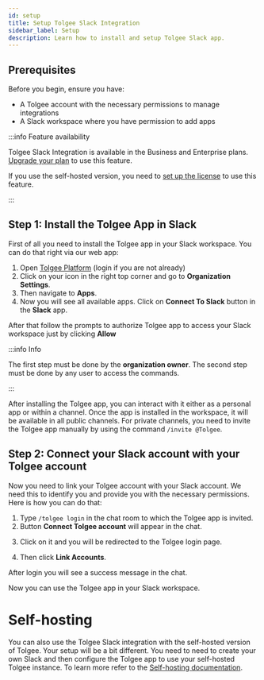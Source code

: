 ```yaml
---
id: setup
title: Setup Tolgee Slack Integration
sidebar_label: Setup
description: Learn how to install and setup Tolgee Slack app.
---
```



## Prerequisites

Before you begin, ensure you have:

- A Tolgee account with the necessary permissions to manage integrations
- A Slack workspace where you have permission to add apps

:::info Feature availability

Tolgee Slack Integration is available in the Business and Enterprise plans. [Upgrade your plan](/pricing) to use this feature.

If you use the self-hosted version, you need to [set up the license](/platform/self_hosting/licensing) to use this feature.

:::

## Step 1: Install the Tolgee App in Slack

First of all you need to install the Tolgee app in your Slack workspace. You can do that right via our web app:

1. Open [Tolgee Platform](https://app.tolgee.io/) (login if you are not already)
2. Click on your icon in the right top corner and go to **Organization Settings**.
3. Then navigate to **Apps**.
4. Now you will see all available apps. Click on **Connect To Slack** button in the **Slack** app.

<ScreenshotWrapper src="/img/docs/platform/slack_integration/install_app.png" />


After that follow the prompts to authorize Tolgee app to access your Slack workspace just by clicking **Allow**

<ScreenshotWrapper src="/img/docs/platform/slack_integration/authorize.png" />

:::info Info

The first step must be done by the **organization owner**. The second step must be done by any user to access the commands.

:::

After installing the Tolgee app, you can interact with it either as a personal app or within a channel. Once the app is installed in the workspace, it will be available in all public channels.
For private channels, you need to invite the Tolgee app manually by using the command `/invite @Tolgee`.

## Step 2: Connect your Slack account with your Tolgee account

Now you need to link your Tolgee account with your Slack account. We need this to identify you and provide you with the necessary permissions.
Here is how you can do that:
1. Type `/tolgee login` in the chat room to which the Tolgee app is invited.
2. Button **Connect Tolgee account** will appear in the chat.

<ScreenshotWrapper src="/img/docs/platform/slack_integration/slack_login.png" />

3. Click on it and you will be redirected to the Tolgee login page.

<ScreenshotWrapper src="/img/docs/platform/slack_integration/tolgee_login.png" />

4. Then click **Link Accounts**.

After login you will see a success message in the chat.

Now you can use the Tolgee app in your Slack workspace.

# Self-hosting

You can also use the Tolgee Slack integration with the self-hosted version of Tolgee. Your setup will be a bit different.
 You need to need to create your own Slack and then configure the Tolgee app to use your self-hosted Tolgee instance.
To learn more refer to the [Self-hosting documentation](/platform/self_hosting/slack_integration_self_hosted).